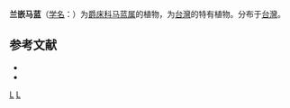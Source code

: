 {{Speciesbox 
| taxon = Strobilanthes rankanensis
| authority = ([[早田文藏|Hayata]]) Bremek.
}}

'''兰嵌马蓝'''（[[学名|学名]]：{{lang|la|''Strobilanthes rankanensis''}}）为[[爵床科|爵床科]][[马蓝属|马蓝属]]的植物，为[[台灣|台灣]]的特有植物。分布于[[台灣|台灣]]。

== 参考文献 ==
<div class="references-small">
* {{FRPS|兰嵌马蓝}}
* {{TaiBNET| zh=蘭崁馬藍 | id=204534 | binomial=Strobilanthes rankanensis | authority=Hayata, 1920 | var= | accessdate=2013-01-24}}
</div>
{{Taxonbar|from=Q10893602}}

[[Category:马蓝属|L]]
[[Category:臺灣特有植物|L]]